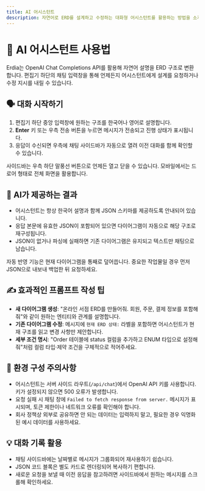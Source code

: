 ```yaml
---
title: AI 어시스턴트
description: 자연어로 ERD를 설계하고 수정하는 대화형 어시스턴트를 활용하는 방법을 소개합니다
---
```



# 🤖 AI 어시스턴트 사용법

Erdia는 OpenAI Chat Completions API를 활용해 자연어 설명을 ERD 구조로 변환합니다. 편집기 하단의 채팅 입력창을 통해 언제든지 어시스턴트에게 설계를 요청하거나 수정 지시를 내릴 수 있습니다.

## 🗣️ 대화 시작하기

1. 편집기 하단 중앙 입력창에 원하는 구조를 한국어나 영어로 설명합니다.
2. **Enter** 키 또는 우측 전송 버튼을 누르면 메시지가 전송되고 진행 상태가 표시됩니다.
3. 응답이 수신되면 우측에 채팅 사이드바가 자동으로 열려 이전 대화를 함께 확인할 수 있습니다.

<Callout type="info">
사이드바는 우측 하단 말풍선 버튼으로 언제든 열고 닫을 수 있습니다. 모바일에서는 드로어 형태로 전체 화면을 활용합니다.
</Callout>

## 🧠 AI가 제공하는 결과

- 어시스턴트는 항상 한국어 설명과 함께 JSON 스키마를 제공하도록 안내되어 있습니다.
- 응답 본문에 유효한 JSON이 포함되어 있으면 다이어그램이 자동으로 해당 구조로 재구성됩니다.
- JSON이 없거나 파싱에 실패하면 기존 다이어그램은 유지되고 텍스트만 채팅으로 남습니다.

<Callout type="warning">
자동 반영 기능은 현재 다이어그램을 통째로 덮어씁니다. 중요한 작업물일 경우 먼저 JSON으로 내보내 백업한 뒤 요청하세요.
</Callout>

## ✍️ 효과적인 프롬프트 작성 팁

- **새 다이어그램 생성**: "온라인 서점 ERD를 만들어줘. 회원, 주문, 결제 정보를 포함해줘"와 같이 원하는 엔티티와 관계를 설명합니다.
- **기존 다이어그램 수정**: 메시지에 `현재 ERD 상태:` 라벨을 포함하면 어시스턴트가 현재 구조를 읽고 변경 사항만 제안합니다.
- **세부 조건 명시**: "Order 테이블에 status 컬럼을 추가하고 ENUM 타입으로 설정해줘"처럼 컬럼 타입·제약 조건을 구체적으로 적어주세요.

## 🔐 환경 구성 주의사항

- 어시스턴트는 서버 사이드 라우트(`/api/chat`)에서 OpenAI API 키를 사용합니다. 키가 설정되지 않으면 500 오류가 발생합니다.
- 요청 실패 시 채팅 창에 `Failed to fetch response from server.` 메시지가 표시되며, 토큰 제한이나 네트워크 오류를 확인해야 합니다.
- 회사 정책상 외부로 공유하면 안 되는 데이터는 입력하지 말고, 필요한 경우 익명화된 예시 데이터를 사용하세요.

## 💡 대화 기록 활용

- 채팅 사이드바에는 날짜별로 메시지가 그룹화되어 재사용하기 쉽습니다.
- JSON 코드 블록은 별도 카드로 렌더링되어 복사하기 편합니다.
- 새로운 요청을 보낼 때 이전 응답을 참고하려면 사이드바에서 원하는 메시지를 스크롤해 확인하세요.
